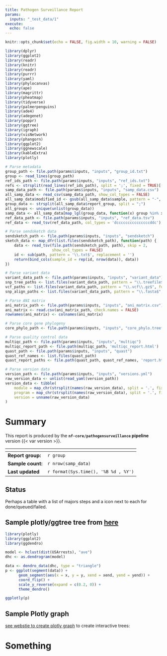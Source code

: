 ```yaml
---
title: Pathogen Surveillance Report
params:
  inputs: "_test_data/1"
execute:
  echo: false
---
```


```r
knitr::opts_chunk$set(echo = FALSE, fig.width = 10, warning = FALSE)
```

```r
library(dplyr)
library(ggplot2)
library(readr)
library(knitr)
library(readr)
library(purrr)
library(yaml)
library(phylocanvas)
library(ape)
library(magrittr)
library(pheatmap)
library(tidyverse)
library(palmerpenguins)
library(ade4)
library(adegenet)
library(poppr)
library(ggtree)
library(igraph)
library(visNetwork)
library(phangorn)
library(ggplot2)
library(ggnewscale)
library(kableExtra)
library(plotly)
```

```r
# Parse metadata
group_path <- file.path(params$inputs, "inputs", "group_id.txt")
group <- read_lines(group_path)
ref_ids_path <- file.path(params$inputs, "inputs", "ref_ids.txt")
refs <- strsplit(read_lines(ref_ids_path), split = ';', fixed = TRUE)[[1]]
samp_data_path <- file.path(params$inputs, "inputs", "samp_data.csv")
all_samp_data <- read_csv(samp_data_path, show_col_types = FALSE)
all_samp_data$modified_id <- gsub(all_samp_data$sample, pattern = "-", replacement = "_", fixed = TRUE)
group_data <- strsplit(all_samp_data$report_group, split = ";")
all_groups <- unique(unlist(group_data))
samp_data <- all_samp_data[map_lgl(group_data, function(x) group %in% x), ]
ref_data_path <- file.path(params$inputs, "inputs", "ref_data.tsv")
ref_data <- read_tsv(ref_data_path, col_types = 'dcccccccccccccccddc')

# Parse sendsketch data
sendsketch_path <- file.path(params$inputs, "inputs", "sendsketch")
sketch_data <- map_dfr(list.files(sendsketch_path), function(path) {
    data <- read_tsv(file.path(sendsketch_path, path), skip = 2,
                     show_col_types = FALSE)
    id <- sub(path, pattern = '\\.txt$', replacement = '')
    return(bind_cols(sample_id = rep(id, nrow(data)), data))
})

# Parse variant data
variant_data_path <- file.path(params$inputs, "inputs", "variant_data")
snp_tree_paths <- list.files(variant_data_path, pattern = "\\.treefile$", full.names = TRUE)
vcf_paths <- list.files(variant_data_path, pattern = "\\.vcf\\.gz$", full.names = TRUE)
snp_align_paths <- list.files(variant_data_path, pattern = "\\.fasta$", full.names = TRUE)

# Parse ANI matrix
ani_matrix_path <- file.path(params$inputs, "inputs", "ani_matrix.csv")
ani_matrix <- read.csv(ani_matrix_path, check.names = FALSE)
rownames(ani_matrix) <- colnames(ani_matrix)

# Parse core gene phylogeny
core_phylo_path <- file.path(params$inputs, "inputs", "core_phylo.treefile")

# Parse quality control data
multiqc_path <- file.path(params$inputs, "inputs", "multiqc")
multiqc_report_path <- file.path(multiqc_path, 'multiqc_report.html')
quast_path <- file.path(params$inputs, "inputs", "quast")
quast_ref_names <- list.files(quast_path)
quast_report_paths <- file.path(quast_path, quast_ref_names, 'report.html')

# Parse version data
version_path <- file.path(params$inputs, "inputs", "versions.yml")
raw_version_data <- unlist(read_yaml(version_path))
version_data <- tibble(
    module = map_chr(strsplit(names(raw_version_data), split = '.', fixed = TRUE), `[`, 1),
    program = map_chr(strsplit(names(raw_version_data), split = '.', fixed = TRUE), `[`, 2),
    version = unname(raw_version_data)
)
```

# Summary

This report is produced by the **`nf-core/pathogensurveillance` pipeline** version {{< var version >}}.

| <!-- -->          | <!-- -->                             |
|-------------------|--------------------------------------|
| **Report group:** | `r group`                            |
| **Sample count:** | `r nrow(samp_data)`                  |
| **Last updated**  | `r format(Sys.time(), '%B %d , %Y')` |

## Status

Perhaps a table with a list of majors steps and a icon next to each for done/queued/failed.

## Sample plotly/ggtree tree from [here](https://plotly.com/ggplot2/dendrogram/)

```r
library(plotly)
library(ggplot2)
library(ggdendro)

model <- hclust(dist(USArrests), "ave")
dhc <- as.dendrogram(model)

data <- dendro_data(dhc, type = "triangle")
p <- ggplot(segment(data)) + 
      geom_segment(aes(x = x, y = y, xend = xend, yend = yend)) + 
      coord_flip() + 
      scale_y_reverse(expand = c(0.2, 0)) +
      theme_dendro()

ggplotly(p)


```

## Sample Plotly graph

[see webstie to create plotly graph](https://stackoverflow.com/questions/56787941/embedding-dash-plotly-graphs-into-html) to create interactive trees:

<head>
  <!-- Plotly.js -->
  <script src="https://cdn.plot.ly/plotly-latest.min.js"></script>
</head>

<body>
<h1>Something</h1>
<div><div id="d18660f3-1557-43c1-8f27-09292a9a8de7" style="height: 100%; width: 100%;" class="plotly-graph-div"></div><script type="text/javascript">window.PLOTLYENV=window.PLOTLYENV || {};window.PLOTLYENV.BASE_URL="https://plot.ly";Plotly.newPlot("d18660f3-1557-43c1-8f27-09292a9a8de7", [{"name": "Boats", "x": [1, 2, 3, 4, 5, 6, 7, 8, 9, 10], "y": [9, 6, 2, 1, 5, 4, 6, 8, 1, 3], "type": "bar", "uid": "39c52ed4-e27d-4574-9cec-a3d50a8773a0"}, {"name": "Cars", "x": [1, 2, 3, 4, 5, 6, 7, 8, 9, 10], "y": [19, 36, 12, 1, 35, 4, 6, 8, 1, 3], "type": "bar", "uid": "c0b658e9-bd5b-4c65-976d-1e03ba5836a3"}], {"title": {"text": "Title"}, "xaxis": {"tickangle": -45, "tickfont": {"color": "rgb(107, 107, 107)", "size": 14}, "title": {"text": "X axis"}}, "yaxis": {"tickfont": {"color": "rgb(107, 107, 107)", "size": 14}, "title": {"font": {"color": "rgb(107, 107, 107)", "size": 16}, "text": "Y axis"}}}, {"showLink": false, "linkText": "Export to plot.ly", "plotlyServerURL": "https://plot.ly"})</script><script type="text/javascript">window.addEventListener("resize", function(){Plotly.Plots.resize(document.getElementById("d18660f3-1557-43c1-8f27-09292a9a8de7"));});</script></div>
</body>

## Example Observable JS code

```ojs
//| code-fold: true
pdata = FileAttachment("palmer-penguins.csv").csv({typed: true})

Plot.plot({
  facet: {
    data: pdata,
    x: "sex",
    y: "species",
    marginRight: 80
  },
  marks: [
    Plot.frame(),
    Plot.rectY(pdata, 
      Plot.binX(
        {y: "count"}, 
        {x: "body_mass_g", thresholds: 20, fill: "species"}
      )
    ),
    Plot.tickX(pdata, 
      Plot.groupZ(
        {x: "median"}, 
        {x: "body_mass_g",
         z: d => d.sex + d.species,
         stroke: "#333",
         strokeWidth: 2
        }
      )
    )
  ]
})
```

## {{< bi clipboard-data >}} Input data

```r
samp_data %>%
    select(
        `Sample ID`=sample,
        `Forward Reads`=fastq_1,
        `Reverse Reads`=fastq_2,
        `Reference ID`=reference_id,
        `Reference`=reference) %>%
    DT::datatable()
```

## {{< bi sliders >}} Input settings

Add settings used to run Nextflow and the pipeline parameters. (Nik thinks this should go down at the end given that status is reported above).

# Identification

## Rapid ID to genus

The following table provides putative classifications of the samples based on a kmer analysis. It is important to note that these are preliminary identifications. The table incorporates several key metrics: Weighted Kmer IDentity (WKID), Average Nucleotide Identity (ANI), and Completeness. These metrics provide insights into the genomic similarity and representational completeness between the query and reference genomes.

```r
# Load additional packages for aesthetic formatting
#install.packages("kableExtra")

# Convert percentage fields from character to numeric
sketch_data$WKID <- as.numeric(gsub("%", "", sketch_data$WKID))
sketch_data$ANI <- as.numeric(gsub("%", "", sketch_data$ANI))
sketch_data$Complt <- as.numeric(gsub("%", "", sketch_data$Complt))

# Sort and filter data
final_table <- sketch_data %>%
  arrange(desc(sample_id), desc(WKID), desc(ANI), desc(Complt)) %>%  # Sort by sample_id, WKID, ANI, and Complt in descending order
  group_by(sample_id) %>%  # Group by sample_id
  slice_head(n = 1) %>%  # Take the first entry per group
  ungroup() %>%  # Remove grouping
  select(sample_id, WKID, ANI, Complt, taxName) %>%  # Select required columns
  rename(Sample = sample_id, 
         `WKID (%)` = WKID,
         `ANI (%)` = ANI,
         `Completeness (%)` = Complt,
         `Top Hit` = taxName)  # Rename columns

# Define a function called 'bordered_bar' that takes two arguments: 'value' and 'color'
bordered_bar <- function(value, color) {
  sprintf('<div style="border: 1px solid gray; width: 100%%; border-radius: 12px;">
            <div style="width: %s%%; background-color: %s; border-radius: 12px; text-align: center;">%s</div>
           </div>', 
          value, color, value)
}

# Apply the bordered_bar function to the relevant columns
final_table$`WKID (%)` <- sapply(final_table$`WKID (%)`, function(x) bordered_bar(x, 'lightblue'))
final_table$`ANI (%)` <- sapply(final_table$`ANI (%)`, function(x) bordered_bar(x, 'lightgreen'))
final_table$`Completeness (%)` <- sapply(final_table$`Completeness (%)`, function(x) bordered_bar(x, 'lightpink'))

# Render the table using DT for HTML output, which will make it interactive
DT::datatable(final_table, 
          options = list(
            pageLength = 10,  # Show 10 entries per page
            autoWidth = TRUE,  # Automatically adjust column width
            columnDefs = list(
              list(width = '150px', targets = c(1, 2, 3))
            ),
            searchHighlight = TRUE  # Highlight search results
          ),
          rownames = FALSE,  # Hide row numbers
          escape = FALSE  # Necessary if your table has HTML content, like the bordered bars
)



# Render the table using kable and kableExtra for HTML output
#final_table %>%
#  knitr::kable("html", escape = F, align = c('l', 'c', 'c', 'c', 'l')) %>%
#  kable_styling(bootstrap_options = "striped", full_width = F) %>%
#  column_spec(2, extra_css = "width: 150px;") %>%
#  column_spec(3, extra_css = "width: 150px;") %>%
#  column_spec(4, extra_css = "width: 150px;") %>%
#  column_spec(5, extra_css = "width: 350px;") %>%
#  column_spec(1:5, extra_css = "font-size: 14px;")


```

::: callout-note
WKID represents the Weighted Kmer IDentity, adjusted for genome size differences. ANI, or Average Nucleotide Identity, is derived from WKID and kmer length. Completeness indicates the percentage of the reference genome represented in the query, and is derived from WKID and KID.
:::

# Summary of Species Proportions FYI, STILL WORKING ON THIS--Camilo

This section provides an overview of the proportions of different species in the report.

> From NIK: I think package plotly cand o this and is already laoded, see [https://plotly.com/r/treemaps/](https://plotly.com/r/treemaps/). 

```r
library(billboarder)
library(dplyr)

species_summary <- final_table %>%
  group_by(`Top Hit`) %>%
  summarise(Freq = n()) 

# Create the treemap chart
billboarder() %>% 
  bb_treemapchart(
    data = species_summary, 
    mapping = aes(x = `Top Hit`, y = Freq),
    label = list(show = TRUE, threshold = 0.03),
    tile = "binary" 
  ) %>% 
  bb_data(
    labels = list(colors = "#FFF")
  ) %>% 
  bb_color(
    palette = colorRampPalette(c("#08519C", "#9ECAE1"))(nrow(species_summary)) 
  )

```

Here is how we can display the whole taxonomy with plotly using the `sunburst` and `treemap` plot types:

```r
library(metacoder)

top_hits <- sketch_data %>%
  arrange(desc(sample_id), desc(WKID), desc(ANI), desc(Complt)) %>%  # Sort by sample_id, WKID, ANI, and Complt in descending order
  group_by(sample_id) %>%  # Group by sample_id
  slice_head(n = 1) %>%  # Take the first entry per group
  ungroup()

x <- parse_tax_data(tax_data = top_hits,
                    class_cols = 'taxonomy',
                    class_key = c("taxon_rank", "taxon_name"),
                    class_regex = "([a-z]+)?:?([a-zA-Z0-9.-_, ]+)",
                    class_sep = ";") %>%
    filter_taxa(taxon_ranks == "s", supertaxa = TRUE)

# A more complex test data set included in metacoder
# x = parse_tax_data(hmp_otus, class_cols = "lineage", class_sep = ";",
#                    class_key = c(tax_rank = "taxon_rank", tax_name = "taxon_name"),
#                    class_regex = "^(.+)__(.+)$")


duplicated_names <- taxon_names(x)[duplicated(taxon_names(x))]
unique_taxon_names <- paste0(taxon_names(x), " (", taxon_ranks(x), ")")
names(unique_taxon_names) <- taxon_ids(x)
unique_tax_names <- ifelse(taxon_names(x) %in% duplicated_names, unique_taxon_names, taxon_names(x))
names(unique_tax_names) <- taxon_ids(x)

plot_data <- x$edge_list
plot_data$count <- n_obs_1(x)[plot_data$to]
plot_data$from <- unique_tax_names[plot_data$from]
plot_data$to <- unique_tax_names[plot_data$to]

plot_ly(
    type='treemap',
    labels=plot_data$to,
    parents=plot_data$from,
    values=plot_data$count,
    textinfo="label+value+percent parent+percent entry+percent root",
    domain=list(column=0))

plot_ly(
    type='sunburst',
    labels=plot_data$to,
    parents=plot_data$from,
    values=plot_data$count,
    domain=list(column=0))
```


## Rigorous ID to species or subspecies

::: panel-tabset
### Core phylogeny

```r
convert_id <- function(ids) {
    gsub(ids, pattern = "[.-]", replacement = "_")
}

core_tree <- ape::read.tree(core_phylo_path)

# Identify which tips are samples and references
sample_ids <- core_tree$tip.label[core_tree$tip.label %in% convert_id(samp_data$sample)]

# Root tree 
colnames(ani_matrix) <- convert_id(colnames(ani_matrix))
rownames(ani_matrix) <- colnames(ani_matrix)
group_ani <- ani_matrix[rownames(ani_matrix) %in% core_tree$tip.label, colnames(ani_matrix) %in% core_tree$tip.label]
core_tree <- root(core_tree, names(which.min(colMeans(group_ani[sample_ids, ]))))

# Set tip labels to taxon names for reference sequences
# TODO: need a more reliable way to get IDs
name_key <- c(
  ref_data$Organism, 
  samp_data$sample
)
names(name_key) <- c(
  convert_id(ref_data$LastMajorReleaseAccession),
  convert_id(samp_data$sample)
)
core_tree$tip.label <- name_key[core_tree$tip.label]

# Plot tree
phycanv <- phylocanvas(core_tree, treetype = "rectangular", alignlabels = T, showscalebar = T, width = "100%")
for (x in name_key[sample_ids]) {
  phycanv <- style_node(phycanv, x, labelcolor = "green", labeltextsize = 30)
}
    
phycanv
```

### ANI Neighbor-Joining Tree
```r
#Check-what is the significance of the entry in ANI matrix with the suffix "_assembly". It isn't in "samp_data" or "ref_data". Will this be in each dataset? Right now my code assumes this. 

convert_id <- function(ids) {
    gsub(pattern = "[.-]", replacement = "_", x = ids)
}

# Convert data.frame to matrix
ani_matrix_format <-as.matrix(ani_matrix)

# Convert ANI similarity values to distances
dist_matrix <- 1 - ani_matrix_format

colnames(dist_matrix) <- convert_id(colnames(dist_matrix))
rownames(dist_matrix) <- convert_id(rownames(dist_matrix))

nj_tree <- nj(dist_matrix)

# Handle negative branch lengths-this is one idea, but if there is a better option, please change
nj_tree$edge.length[nj_tree$edge.length < 0] <- 1e-4  

sample_ids <- nj_tree$tip.label[nj_tree$tip.label %in% convert_id(samp_data$sample)]

group_ani <- dist_matrix[rownames(dist_matrix) %in% nj_tree$tip.label, colnames(dist_matrix) %in% nj_tree$tip.label]

nj_tree <- root(nj_tree, names(which.max(colMeans(group_ani[sample_ids, ]))))

# Create a name key to relabel the tree tips
#We have 1 entry with suffix assembly-may need to organize or rename to clarify to user what this sample is
assembly_entries <- rownames(ani_matrix_format)[grepl("_assembly$", rownames(ani_matrix_format))]

name_key <- c(
  setNames(ref_data$Organism, convert_id(ref_data$LastMajorReleaseAccession)),
  setNames(samp_data$sample, convert_id(samp_data$sample)),
  setNames(assembly_entries, assembly_entries)
)

# Relabel the tree tips
nj_tree$tip.label <- name_key[nj_tree$tip.label]

plot(nj_tree)

##Used static ggtree because I was having trouble rendering phycanvas option with tabular format

# Basic tree visualization
#p <- ggtree(nj_tree)

# Highlight certain labels in green

sample_ids <- nj_tree$tip.label[nj_tree$tip.label %in% convert_id(samp_data$sample)]

p <- p + 
  geom_tiplab(aes(color = label %in% sample_ids), size = 3) +
  scale_color_manual(values = c("TRUE" = "green", "FALSE" = "black"))

# Print the tree
print(p)

# Visualize-used phycanvas 
# Sadly, for now-won't render if part of a tabular panel
#phycanv_nj <- phylocanvas(nj_tree, treetype = "rectangular", alignlabels = T, showscalebar = T, width = "100%")
#for (x in name_key[sample_ids]) {
#  phycanv_nj <- style_node(phycanv_nj, x, labelcolor = "green", labeltextsize = 30)
#}
    
#phycanv_nj
```

### ANI heatmap and dendrogram

*TODO Relabel the row names if we opt to use heatmap, otherwise, maybe just NJ tree. Martha will look at this.*

```r
p1 <- pheatmap(ani_matrix, show_rownames = T, labels_row = colnames(ani_matrix))
p1
```



:::

# Genetic diversity in the group(s)

*Things to address:*

1.  There are lots of NAs in metadata. I ran into issues when trying run poppr and I was trying to select a specific column to color nodes. As a quick workaround, changed these to 'unknown', but what is a better solution?
2.  The assembly prefix in sample names present in SNP aln output and treefile need to be addressed. In initial tool testing stage, I (Martha) have provided some quick workarounds, but this should be addressed at a larger level.
3. Need to clarify to use what REF is in the SNP tree or else rename

```r
snp_trees <- ape::read.tree(snp_tree_paths)
snp_alignment <- ape::read.dna(snp_align_paths, format =  "fasta")
#Rename sample names so they don't have prefixes-may be better way
```

## Genetic diversity in sample
::: panel-tabset
### SNP tree

**Phylocanvas option**
```r
#Will tidy up code once we finalize which tree program to use.

#Rename tree tip labels
oldtips<-snp_trees$tip.label

#TODO generalize for any prefix
#assume REF is always in first position
newtips<- gsub("^[^_]+(?:_[^_]+)*_", "", oldtips)

#SNP output now has new prefix-is there a better way to deal with this, and will it be changing again? 
snp_trees$tip.label<-newtips

# Root tree
#option1
snp_trees_rootref <- root(snp_trees, "REF")
#option2
snp_trees_midpoint<-midpoint(snp_trees)

#For phycanvas version-much simpler code-but have a ggtree and ggploty version below
phycanv_snp <- phylocanvas(snp_trees_midpoint, treetype = "rectangular", alignlabels = T, showscalebar = T, width = "100%")
for (x in name_key[sample_ids]) {
  phycanv_snp <- style_node(phycanv_snp, x, labelcolor = "green", labeltextsize = 30)
}
    
phycanv_snp
```

**gtree and ggplotly option**

We need to decide on best tree package. Here I experimented with ggtree and ggplotly. Requires many more lines of code than Phylocanvas. If we use ggtree alone, we lose interactivity, but may look nicer.

```r
#One way to parse metadata file so we can color tips in a descriptive way

#add REF to metadata-only provide accession info (and maybe genus and species)
samp_data2<-samp_data
new_row <- data.frame(matrix(ncol = ncol(samp_data2), nrow = 1))
colnames(new_row) <- colnames(samp_data2)

new_row$sample <- "REF"

#Didn't want to mess with original data frame but this could be revised or simplified-depending on if we want to use ggtree or phylocanvas. Not an elegant solution either way. 
samp_data2 <- rbind(samp_data2, new_row)
samp_data2 <- samp_data2[match(snp_trees_midpoint$tip.label, samp_data2$sample), ]

#We can revise, but one way to color the samples as one color, the ref as another
samp_data2$text_color <- "#24B064"
samp_data2$text_color[samp_data2$sample == "REF"] <- "black"

#Couldn't use some of ggtree functions with plotly, so here is a workaround
snp_tree1 <- fortify(snp_trees_midpoint)

# Merge it with your samp_data2 for color information
snp_tree1 <- merge(snp_tree1, samp_data2, by.x="label", by.y="sample")

# Using theme_minimal for a cleaner background
ggtree_snptree <- ggtree(snp_trees_midpoint, size=0.5) + # Adjusted branch size
  # Coloring nodes and adjusting size for visibility
  geom_segment(data=snp_tree1, aes(xend = x + 0.35, yend = y, x = x, y = y), xend = snp_tree1$x + 0.35, color = "lightgray") +
  geom_point(data=snp_tree1, aes(x=x, y=y, color="black"), show.legend = FALSE, size=3) +
  geom_text(data=snp_tree1, aes(x = x + 0.44 + 0.03, y = y, label = label, color=text_color), size=3, hjust=0, vjust=0.5, fontface="bold") +
  scale_color_identity() +
  theme(legend.position = "none")

# Converting to more interactive tree. Work on adjusting what is shown when cursor is on sample. 
ggtree_interactive <- ggplotly(ggtree_snptree)
ggtree_interactive
```

```asis
There is no tree to draw, probably because there were too few samples.
More info will be added later.
```

:::

## Minimum spanning network

### *Questions to address*

1.  Important discussion point-for running poppr, will user decide on SNP threshold? This differs depending on dataset. Can we use something like poppr *cutoff_predictor* function?

*Martha is actively experimenting. So far looking into Visnetwork, but another option is networkD3?*

```r
#Specific to output from perl script vcftosnpaln, so need to extract REF from genind (ref remains after using )
snp_aln.gi <- DNAbin2genind(snp_alignment)
snp_aln.gi <- snp_aln.gi[indNames(snp_aln.gi) != "REF"]

#Extract just sample data for relevant sample group(s)? Way to get this from other output and just pull here? 

#Need to rename samples so no longer have prefix (may be better way)
genind_names<-indNames(snp_aln.gi)
cleaned_names <- gsub("^[^_]+(?:_[^_]+)*_", "", genind_names)
indNames(snp_aln.gi) <- cleaned_names
```

### MLG table (maybe helpful to include-not sure)

```r
mat <- match(indNames(snp_aln.gi), samp_data$sample)
# samp_data <- samp_data[mat, ]

# Convert to genclone
snp_genclone <- as.genclone(snp_aln.gi)

# Filter genotypes at 5 nucleotides (with the default farthest neighbor algo)
mlg.filter(snp_genclone, distance = bitwise.dist, percent = FALSE) <- 6

idlist<-mlg.id(snp_genclone)

mlglist<-data.frame("MLG","strain")
colnames(mlglist) <- c("V1","V2")
for (name in names(idlist)) {
  newframe<-as.data.frame(cbind(paste0("MLG","_",name),idlist[[name]]))
  mlglist<-rbind(mlglist,newframe)
}

colnames(mlglist)<-c("MLG","strain")
mlglist<-mlglist[mlglist$strain != "strain",]
#make a prettier table
mlglist
```

### Experimenting with less subjective ways to provide SNP cutoff

Please revise as needed. I think we need a better approach to coming up with SNP threshold-as shown in code chunk above. Providing arbitrary cutoff for all datasets will sometimes not be meaningful and even incorrect.

```r
#Experimenting with less subjective approach to identifying good threshold for considering if two samples have the same genotype

snpdist_stats<-filter_stats(snp_genclone)
if (length(snpdist_stats$farthest$THRESHOLDS) == 1) {
    print(farthest_thresh <- snpdist_stats$farthest$THRESHOLDS)
} else {
    print(farthest_thresh <- cutoff_predictor(snpdist_stats$farthest$THRESHOLDS))
}
mlg.filter(snp_genclone, distance = bitwise.dist) <- farthest_thresh
idlist2<-mlg.id(snp_genclone)

mlglist2<-data.frame("MLG","strain")
colnames(mlglist2) <- c("V1","V2")
for (name in names(idlist2)) {
  newframe<-as.data.frame(cbind(paste0("MLG","_",name),idlist2[[name]]))
  mlglist2<-rbind(mlglist2,newframe)
}

colnames(mlglist2)<-c("MLG","strain")
mlglist2<-mlglist2[mlglist2$strain != "strain",]
#make a prettier table
mlglist2
```

### Poppr MSN

Martha-need to resolve issues with key. There is an extra repeated node in legend. 

```r
# Create a minimum spanning network with filtered data
#Still have issues with metadata-reference seq has none-need way to include? 

#NOTE-cannot have NAs in metadata-for temp fix, changed to NA-may need better solution
samp_data <- purrr::map_dfc(samp_data, function(col) ifelse(is.na(col), "unknown", col))

samp_data$nusery <- as.factor(samp_data$nusery)

myColors <- rainbow(length(unique(samp_data$nusery))) 
names(myColors) <- levels(samp_data$nusery)
#myColors["Other"] <- "#808080"

strata(snp_genclone) <- samp_data[, c(1:15)]
setPop(snp_genclone) <- ~nusery

ms.loc <- poppr.msn(snp_genclone,
                    distmat = bitwise.dist(snp_genclone, percent = FALSE),
                    include.ties = TRUE,
                    showplot = FALSE) # show nothing

#ms.loc$graph[]
#ms.loc
#str(ms.loc)
the_edges <-igraph::E(ms.loc$graph)$weight
edges<-as.list(the_edges)

# Plot a pretty plot
set.seed(8)
plot_poppr_msn(
  snp_genclone ,
  poppr_msn = ms.loc,
  palette = myColors,
  mlg = FALSE,
  quantiles = FALSE,
  wscale = FALSE,
  inds="None",
  layfun = igraph::layout_with_lgl,
  edge.label = the_edges,
  edge.label.font = 2,
  edge.label.cex = 1,
  edge.lable.family = "Helvetica",
  edge.label.color = "darkslateblue"
  
)
```

### Visnetwork minimum spanning network

*Just started, but needs some work to make a comparable MSN to the one above-including legends. Hard to color nodes like in poppr as pie chart. Need to remove sample names from nodes*

```r
node_data <- data.frame(
  id = V(ms.loc$graph)$name,
  label = V(ms.loc$graph)$name,
  group = V(ms.loc$graph)$color,
  size = V(ms.loc$graph)$size
)
node_data$value <- node_data$size.Freq

node_data$color <- ms.loc$colors[node_data$group]
node_groups <- lapply(names(ms.loc$colors), function(group_name) {
  list(color = list(background = ms.loc$colors[group_name], border = 'black'))
})
names(node_groups) <- names(ms.loc$colors)
edges_data <- get.data.frame(ms.loc$graph, what="edges")
edges_data$title <- paste("Distance:", edges_data$weight)
edges_data$arrows <- NA

visNetwork(node_data, edges_data) %>%
  visGroups(groupname = node_groups) %>%
  visNodes(shape = "dot", color = node_data$color) %>%
  visInteraction(dragNodes = TRUE, dragView = TRUE, hideEdgesOnDrag = FALSE) %>% 
  #visEdges(arrows = "to") %>%
  visPhysics(stabilization = FALSE) %>%
  visOptions(highlightNearest = TRUE, nodesIdSelection = TRUE)
```

### Network D3 experiment

# Quality control

-   A quick indicator of status of each step.

## Input data quality

-   multiqc link

## Downloaded references

-   quast
-   table with rows for each sample with info on references chosen
    -   sample id
    -   reference id
    -   ANI between sample and reference
-   table with one row per reference (taxon id, GSA id, classification, link to ncbi)
-   sourmash output (tree?)

## Assembly and annotation

-   depth of coverage
-   quast link
-   BUSCO gene content?
-   bakta output?

## Variant calling?

-   vcfr for plots
-   iqtree model selection, number of informative sites, indels

## Core genome phylogeny

-   core gene info (how many genes, length, paralogs)
-   outlier samples causing few genes to be chosen
-   iqtree model selection, number of informative sites, indels

# References

## {{< fa flask >}} Methods

The `pathogen surveillance` pipeline used the following tools that should be referenced as appropriate:

-   A sample is first identified to genus using sendsketch and further identified to species using sourmash [@brown2016sourmash].
-   The `nextflow` data-driven computational pipeline enables deployment of complex parallel and reactive workflows [@di2017nextflow].

## {{< bi gear-wide-connected >}} Analysis software

```r
DT::datatable(version_data)
```

## version and packages

```r
# automatically create a bib database for R packages
knitr::write_bib(c(
  .packages(), 'bookdown', 'knitr', 'rmarkdown'
), 'packages.bib')
```

```r
sessionInfo()
```

## {{< ai doi >}} Bibliography

::: {#refs}
:::

# About

{{< bi file-earmark-person >}} The **`nf-core/pathogen surveillance` pipeline** was developed by: Zach Foster, Martha Sudermann, Camilo Parada-Rojas, Fernanda Iruegas-Bocardo, [Jeff Chang](http://changlab.cgrb.oregonstate.edu/) and [Nik Grunwald](http://grunwaldlab.cgrb.oregonstate.edu/).

Other contributors include: [Alex Weisberg](https://alexandra-weisberg.com/), ...

:::{.callout-tip}
## Feedback

To contribute, provide feedback, or report bugs please visit our [github repository](https://github.com/nf-core/pathogensurveillance).
:::

Please cite this pipeline and nf-core in publications as follows: 

{{< bi file-earmark-pdf-fill >}} Foster et al. 2024. PathogenSurveillance: A nf-core pipeline for rapid analysis of pathogen genome data. In preparation.

{{< bi file-earmark-pdf-fill >}} Di Tommaso, Paolo, Maria Chatzou, Evan W Floden, Pablo Prieto Barja, Emilio Palumbo, and Cedric Notredame. 2017. Nextflow Enables Reproducible Computational Workflows. Nature Biotechnology 35 (4): 316–19. https://doi.org/10.1038/nbt.3820.

Icons for this report were sampled from [Bootstrap Icons](https://icons.getbootstrap.com), [Freepick](https://www.freepik.com), [Academicons](https://jpswalsh.github.io/academicons/), and [Font Awesome](https://fontawesome.com).